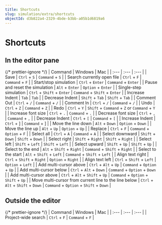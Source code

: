 ```yaml
---
title: Shortcuts
slug: simulation/extra/shortcuts
objectId: d3b822a4-2329-4bde-b3bb-a05b1d6819a6
---
```


# Shortcuts

## In the editor pane

{/* prettier-ignore */}
| Command | Windows | Mac |
| :--- | :--- | :--- |
| Save | `Ctrl` + `S` | `Command` + `S` |
| Search currently open file | `Ctrl` + `F` | `Command` + `F` |
| Start/stop simulation | `Ctrl` + `Enter` | `Command` + `Enter` |
| Pause and reset the simulation | `Alt` + `Enter` | `Option` + `Enter` |
| Single-step simulation | `Ctrl` + `Shift` + `Enter` | `Command` + `Shift` + `Enter` |
| Increase Indent | `Tab` | `Tab` |
| Decrease Indent | `Shift` + `Tab` | `Shift` + `Tab` |
| Comment Out | `Ctrl` + `/` | `Command` + `/` |
| Comment In | `Ctrl` + `/` | `Command` + `/` |
| Undo | `Ctrl` + `Z` | `Command` + `Z` |
| Redo | `Ctrl` + `Y` | `Shift` + `Command` + `Z` or `Command` + `Y` |
| Increase font size | `Ctrl` + `.` | `Command` + `.` |
| Decrease font size | `Ctrl` + `,` | `Command` + `,` |
| Decrease Indent | `Ctrl` + `[` | `Command` + `[` |
| Increase Indent | `Ctrl` + \] | `Command` + \] |
| Move the line down | `Alt` + `Down` | `Option` + `Down` |
| Move the line up | `Alt` + `Up` | `Option` + `Up` |
| Replace | `Ctrl` + `F` | `Command` + `Option` + `F` |
| Select all | `Ctrl` + `A` | `Command` + `A` |
| Select downward | `Shift` + `Down` | `Shift` + `Down` |
| Select right | `Shift` + `Right` | `Shift` + `Right` |
| Select left | `Shift` + `Left` | `Shift` + `Left` |
| Select upward | `Shift` + `Up` | `Shift` + `Up` |
| Select to the end | `Alt` + `Shift` + `Right` | `Command` + `Shift` + `Right` |
| Select to the start | `Alt` + `Shift` + `Left` | `Command` + `Shift` + `Left` |
| Align text right | `Ctrl` + `Shift` + `Right` | `Option` + `Right` |
| Align text left | `Ctrl` + `Shift` + `Left` | `Option` + `Left` |
| Add multi-cursor above | `Ctrl` + `Alt` + `Up` | `Command` + `Option` + `Up` |
| Add multi-cursor below | `Ctrl` + `Alt` + `Down` | `Command` + `Option` + `Down` |
| Add multi-cursor above | `Ctrl` + `Alt` + `Shift` + `Up` | `Command` + `Option` + `Shift` + `Up` |
| Move multi-cursor from current line to the line below | `Ctrl` + `Alt` + `Shift` + `Down` | `Command` + `Option` + `Shift` + `Down` |

## Outside the editor

{/* prettier-ignore */}
| Command | Windows | Mac |
| :--- | :--- | :--- |
| Project-wide search | `Ctrl` + `F` | `Command` + `F` |
